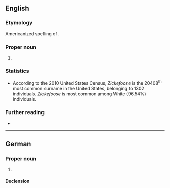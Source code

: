==English==

===Etymology===
Americanized spelling of {{der|en|de|Ziegenfuss}}.

===Proper noun===
{{en-proper noun|Zickefooses}}

# {{surname|en|from=German}}

===Statistics===
* According to the 2010 United States Census, ''Zickefoose'' is the 20408<sup>th</sup> most common surname in the United States, belonging to 1302 individuals. ''Zickefoose'' is most common among White (96.54%) individuals.

===Further reading===
* {{R:en:DAFN}}

----

==German==

===Proper noun===
{{de-proper noun|surname}}

# {{surname|de|rare|from=nicknames}}

====Declension====
{{de-ndecl|surname}}